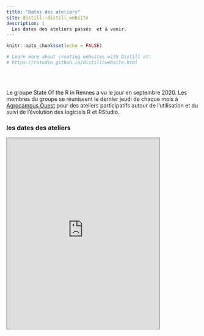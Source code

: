 ```yaml
---
title: "Dates des ateliers"
site: distill::distill_website
description: |
  Les dates des ateliers passés  et à venir.
---
```


```r
knitr::opts_chunk$set(echo = FALSE)

# Learn more about creating websites with Distill at:
# https://rstudio.github.io/distill/website.html

```

<br> <br> 

Le groupe State Of the R in Rennes a vu le jour en septembre 2020. Les membres du groupe se réunissent le dernier jeudi de chaque mois à [Agrocampus Ouest](https://www.agrocampus-ouest.fr/) pour des ateliers participatifs autour de l'utilisation et du suivi de l'évolution des logiciels R et RStudio.

<h3> les dates des ateliers </h3>

<!-- http://stackoverflow.com/questions/11122249/scale-iframe-css-width-100-like-an-image -->
<div class="h_iframe">
<!-- a transparent image is preferable -->
<iframe src="https://calendar.google.com/calendar/embed?height=500&amp;wkst=1&amp;bgcolor=%23455a64&amp;ctz=Europe%2FParis&amp;src=ZGd1NTc1bDQxNjJrdnF0dGxjbXNxdWlnYzRAZ3JvdXAuY2FsZW5kYXIuZ29vZ2xlLmNvbQ&amp;color=%237986CB&amp;mode=AGENDA&amp;title=State%20Of%20The%20R%20%40Rennes" style="border:solid 1px #777" width="400" height="500" frameborder="0" scrolling="no"></iframe>
</div>

